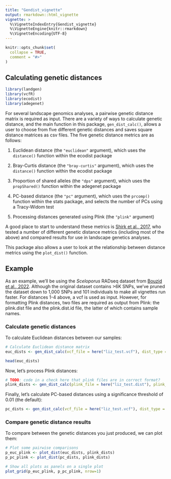 ```yaml
---
title: "Gendist_vignette"
output: rmarkdown::html_vignette
vignette: >
  %\VignetteIndexEntry{Gendist_vignette}
  %\VignetteEngine{knitr::rmarkdown}
  %\VignetteEncoding{UTF-8}
---
```


```r
knitr::opts_chunk$set(
  collapse = TRUE,
  comment = "#>"
)
```

## Calculating genetic distances

```r
library(landgen)
library(vcfR)
library(ecodist)
library(adegenet)
```

For several landscape genomics analyses, a pairwise genetic distance matrix is required as input. There are a variety of ways to calculate genetic distance, and the main function in this package, `gen_dist_calc()`, allows a user to choose from five different genetic distances and saves square distance matrices as csv files. The five genetic distance metrics are as follows:

1.  Euclidean distance (the `"euclidean"` argument), which uses the `distance()` function within the ecodist package

2.  Bray-Curtis distance (the `"bray-curtis"` argument), which uses the `distance()` function within the ecodist package

3.  Proportion of shared alleles (the `"dps"` argument), which uses the `propShared()` function within the adegenet package

4.  PC-based distance (the `"pc"` argument), which uses the `prcomp()` function within the stats package, and selects the number of PCs using a Tracy-Widom test

5.  Processing distances generated using Plink (the `"plink"` argument)

A good place to start to understand these metrics is [Shirk et al., 2017](https://onlinelibrary.wiley.com/doi/abs/10.1111/1755-0998.12684), who tested a number of different genetic distance metrics (including most of the above) and compared results for use in landscape genetics analyses.

This package also allows a user to look at the relationship between distance metrics using the `plot_dist()` function.

## Example

As an example, we'll be using the *Sceloporus* RADseq dataset from [Bouzid et al., 2022](https://onlinelibrary.wiley.com/doi/10.1111/mec.15836). Although the original dataset contains >6K SNPs, we've pruned the dataset down to 1,000 SNPs and 101 individuals to make all vignettes run faster. For distances 1-4 above, a vcf is used as input. However, for formatting Plink distances, two files are required as output from Plink: the plink.dist file and the plink.dist.id file, the latter of which contains sample names.

### Calculate genetic distances

To calculate Euclidean distances between our samples:

```r
# Calculate Euclidean distance matrix
euc_dists <- gen_dist_calc(vcf_file = here("liz_test.vcf"), dist_type = "euclidean")

head(euc_dists)
```

Now, let's process Plink distances:

```r
# TODO: code in a check here that plink files are in correct format?
plink_dists <- gen_dist_calc(plink_file = here("liz_test.dist"), plink_id_file = here("liz_test.dist.id"), dist_type = "plink")
```

Finally, let's calculate PC-based distances using a significance threshold of 0.01 (the default):

```r
pc_dists <- gen_dist_calc(vcf_file = here("liz_test.vcf"), dist_type = "pc")
```

### Compare genetic distance results

To compare between the genetic distances you just produced, we can plot them:

```r
# Plot some pairwise comparisons
p_euc_plink <- plot_dist(euc_dists, plink_dists)
p_pc_plink <- plot_dist(pc_dists, plink_dists)

# Show all plots as panels on a single plot
plot_grid(p_euc_plink, p_pc_plink, nrow=1)
```
